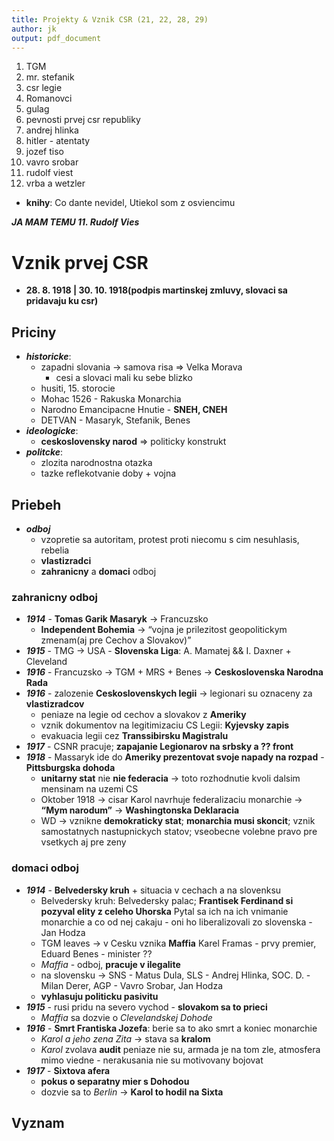```yaml
---
title: Projekty & Vznik CSR (21, 22, 28, 29)
author: jk
output: pdf_document
---
```


1. TGM
2. mr. stefanik
3. csr legie
4. Romanovci
5. gulag
6. pevnosti prvej csr republiky
7. andrej hlinka
8. hitler - atentaty
9. jozef tiso
10. vavro srobar
11. rudolf viest
12. vrba a wetzler
   - **knihy**: Co dante nevidel, Utiekol som z osviencimu


***JA MAM TEMU 11. Rudolf Vies***

# Vznik  prvej CSR
- **28. 8. 1918 | 30. 10. 1918(podpis martinskej zmluvy, slovaci sa pridavaju ku csr)**

## Priciny

- ***historicke***:  
  - zapadni slovania -> samova risa => Velka Morava 
    - cesi a slovaci mali ku sebe blizko
  - husiti, 15. storocie 
  - Mohac 1526 - Rakuska Monarchia
  - Narodno Emancipacne Hnutie - **SNEH, CNEH**
  - DETVAN - Masaryk, Stefanik, Benes

- ***ideologicke***: 
  - **ceskoslovensky narod** => politicky konstrukt

- ***politcke***:
  - zlozita narodnostna otazka 
  - tazke reflekotvanie doby + vojna

## Priebeh

- ***odboj***
  - vzopretie sa autoritam, protest proti niecomu s cim nesuhlasis, rebelia 
  - **vlastizradci**
  - **zahranicny** a **domaci** odboj 

### zahranicny odboj
  - ***1914*** - **Tomas Garik Masaryk** -> Francuzsko
    - **Independent Bohemia** -> 
      "vojna je prilezitost geopolitickym zmenam(aj pre Cechov a Slovakov)"
  - ***1915*** - TMG -> USA - **Slovenska Liga**: A. Mamatej && I. Daxner + Cleveland 
  - ***1916*** - Francuzsko -> TGM + MRS + Benes -> **Ceskoslovenska Narodna Rada** 
  - ***1916*** - zalozenie **Ceskoslovenskych legii** -> legionari su oznaceny za **vlastizradcov**
    - peniaze na legie od cechov a slovakov z **Ameriky**  
    - vznik dokumentov na legitimizaciu CS Legii: **Kyjevsky zapis**
    - evakuacia legii cez **Transsibirsku Magistralu**
  - ***1917*** - CSNR pracuje; **zapajanie Legionarov na srbsky a ?? front**
  - ***1918*** - Massaryk ide do **Ameriky prezentovat svoje napady na rozpad** - **Pittsburgska dohoda**
    - **unitarny stat** nie **nie federacia** -> toto rozhodnutie kvoli dalsim mensinam na uzemi CS
    - Oktober 1918 -> cisar Karol navrhuje federalizaciu monarchie -> **"Mym narodum"** -> **Washingtonska Deklaracia**
    - WD -> vznikne **demokraticky stat**; **monarchia musi skoncit**; vznik samostatnych nastupnickych statov; vseobecne volebne pravo pre vsetkych aj pre zeny

### domaci odboj
  - ***1914*** - **Belvedersky kruh** + situacia v cechach a na slovenksu
    - Belvedersky kruh: Belvedersky palac; **Frantisek Ferdinand si pozyval elity z celeho Uhorska** 
      Pytal sa ich na ich vnimanie monarchie a co od nej cakaju - oni ho liberalizovali
      zo slovenska - Jan Hodza
    - TGM leaves -> v Cesku vznika **Maffia**
      Karel Framas - prvy premier, Eduard Benes - minister ??
    - *Maffia* - odboj, **pracuje v ilegalite**
    - na slovensku -> SNS - Matus Dula, SLS - Andrej Hlinka, SOC. D. - Milan Derer, AGP - Vavro Srobar, Jan Hodza
    - **vyhlasuju politicku pasivitu**
  - ***1915*** - rusi pridu na severo vychod - **slovakom sa to prieci**
    - *Maffia* sa dozvie o *Clevelandskej Dohode*
  - ***1916*** - **Smrt Frantiska Jozefa**: berie sa to ako smrt a koniec monarchie
    - *Karol a jeho zena Zita* -> stava sa **kralom**
    - *Karol* zvolava **audit**
      peniaze nie su, armada je na tom zle, atmosfera mimo viedne - nerakusania nie su motivovany bojovat
  - ***1917*** - **Sixtova afera** 
    - **pokus o separatny mier s Dohodou**
    - dozvie sa to *Berlin* -> **Karol to hodil na Sixta**

## Vyznam


